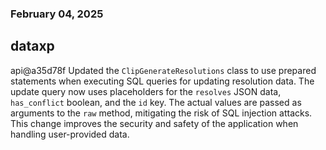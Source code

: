 ### February 04, 2025
## dataxp

api@a35d78f
Updated the `ClipGenerateResolutions` class to use prepared statements when executing SQL queries for updating resolution data. The update query now uses placeholders for the `resolves` JSON data, `has_conflict` boolean, and the `id` key. The actual values are passed as arguments to the `raw` method, mitigating the risk of SQL injection attacks. This change improves the security and safety of the application when handling user-provided data.